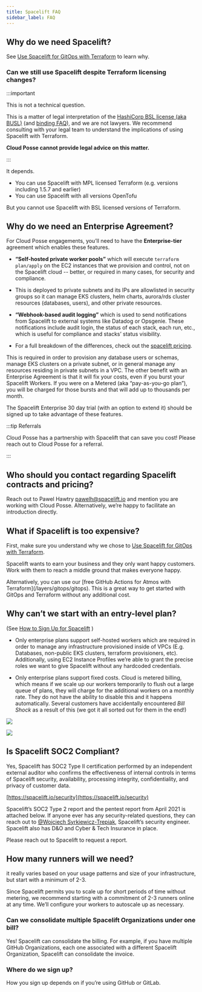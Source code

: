 ```yaml
---
title: Spacelift FAQ
sidebar_label: FAQ
---
```


## Why do we need Spacelift?

See [Use Spacelift for GitOps with Terraform](/resources/adrs/adopted/use-spacelift-for-gitops-with-terraform) to learn why.

### Can we still use Spacelift despite Terraform licensing changes?

:::important

This is not a technical question.

This is a matter of legal interpretation of the [HashiCorp BSL license (aka BUSL)](https://www.hashicorp.com/bsl) (and [binding FAQ](https://www.hashicorp.com/license-faq)), and we are not lawyers. We recommend consulting with your legal team to understand the implications of using Spacelift with Terraform.

**Cloud Posse cannot provide legal advice on this matter.**

:::

It depends.
- You can use Spacelift with MPL licensed Terraform (e.g. versions including 1.5.7 and earlier)
- You can use Spacelift with all versions OpenTofu

But you cannot use Spacelift with BSL licensed versions of Terraform.



## Why do we need an Enterprise Agreement?

For Cloud Posse engagements, you’ll need to have the **Enterprise-tier** agreement which enables these features.
- **“Self-hosted private worker pools”** which will execute `terraform plan/apply` on the EC2 instances that we provision and control, not on the Spacelift cloud -- better, or required in many cases, for security and compliance.

- This is deployed to private subnets and its IPs are allowlisted in security groups so it can manage EKS clusters, helm charts, aurora/rds cluster resources (databases, users), and other private resources.

- **“Webhook-based audit logging”** which is used to send notifications from Spacelift to external systems like Datadog or Opsgenie. These notifications include audit login, the status of each stack, each run, etc., which is useful for compliance and stacks’ status visibility.

- For a full breakdown of the differences, check out the [spacelift pricing](https://spacelift.io/pricing).

This is required in order to provision any database users or schemas, manage EKS clusters on a private subnet, or in general manage any resources residing in private subnets in a VPC. The other benefit with an Enterprise Agreement is that it will fix your costs, even if you burst your Spacelift Workers. If you were on a Metered (aka “pay-as-you-go plan”), you will be charged for those bursts and that will add up to thousands per month.

The Spacelift Enterprise 30 day trial (with an option to extend it) should be signed up to take advantage of these features.

:::tip Referrals

Cloud Posse has a partnership with Spacelift that can save you cost! Please reach out to Cloud Posse for a referral.

:::

## Who should you contact regarding Spacelift contracts and pricing?

Reach out to Pawel Hawtry [pawelh@spacelift.io](mailto:pawelh@spacelift.io) and mention you are working with Cloud Posse. Alternatively, we’re happy to facilitate an introduction directly.

## What if Spacelift is too expensive?

First, make sure you understand why we chose to [Use Spacelift for GitOps with Terraform](/resources/adrs/adopted/use-spacelift-for-gitops-with-terraform).

Spacelift wants to earn your business and they only want happy customers. Work with them to reach a middle ground that makes everyone happy.

<Note title="Tip">
  Alternatively, you can use our [free GitHub Actions for Atmos with Terraform](/layers/gitops/gitops). This is a great way to get started with GitOps and Terraform without any additional cost.
</Note>

## Why can’t we start with an entry-level plan?

(See [How to Sign Up for Spacelift](/layers/spacelift/spacelift) )

- Only enterprise plans support self-hosted workers which are required in order to manage any infrastructure provisioned inside of VPCs (E.g. Databases, non-public EKS clusters, terraform provisioners, etc). Additionally, using EC2 Instance Profiles we’re able to grant the precise roles we want to give Spacelift without any hardcoded credentials.

- Only enterprise plans support fixed costs. Cloud is metered billing, which means if we scale up our workers temporarily to flush out a large queue of plans, they will charge for the additional workers on a monthly rate. They do not have the ability to disable this and it happens automatically.  Several customers have accidentally encountered _Bill Shock_ as a result of this (we got it all sorted out for them in the end!)

<img src="/assets/refarch/cleanshot-2021-11-16-at-00.24.00@2x-20211116-062545.png" /><br/>

<img src="/assets/refarch/cleanshot-2021-11-16-at-00.21.25-20211116-062238.png" /><br/>

## Is Spacelift SOC2 Compliant?

Yes, Spacelift has SOC2 Type II certification performed by an independent external auditor who confirms the effectiveness of internal controls in terms of Spacelift security, availability, processing integrity, confidentiality, and privacy of customer data.

[https://spacelift.io/security](https://spacelift.io/security)

Spacelift’s SOC2 Type 2 report and the pentest report from April 2021 is attached below. If anyone ever has any security-related questions, they can reach out to [@Wojciech Syrkiewicz-Trepiak](mailto:wojciechs@spacelift.io), Spacelift’s security engineer. Spacelift also has D&O and Cyber & Tech Insurance in place.

Please reach out to Spacelift to request a report.

## How many runners will we need?

<Note title="TL;DR">
  it really varies based on your usage patterns and size of your infrastructure, but start with a minimum of 2-3.
</Note>

Since Spacelift permits you to scale up for short periods of time without metering, we recommend starting with a commitment of 2-3 runners online at any time. We’ll configure your workers to autoscale up as necessary.

### Can we consolidate multiple Spacelift Organizations under one bill?

Yes! Spacelift can consolidate the billing. For example, if you have multiple GitHub Organizations, each one associated with a different Spacelift Organization, Spacelift can consolidate the invoice.

### Where do we sign up?

How you sign up depends on if you’re using GitHub or GitLab.
